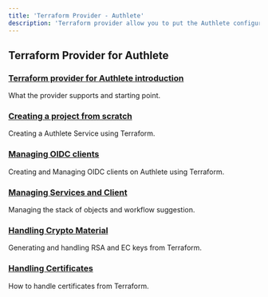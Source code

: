 ```yaml
---
title: 'Terraform Provider - Authlete'
description: 'Terraform provider allow you to put the Authlete configuration under version control'
---
```


## Terraform Provider for Authlete
### [Terraform provider for Authlete introduction](http://localhost:1314/developers/terraform/intro/)
What the provider supports and starting point.
### [Creating a project from scratch](http://localhost:1314/developers/terraform/starting/)
Creating a Authlete Service using Terraform.
### [Managing OIDC clients](http://localhost:1314/developers/terraform/client_management/)
Creating and Managing OIDC clients on Authlete using Terraform.
### [Managing Services and Client](http://localhost:1314/developers/terraform/stack_management/)
Managing the stack of objects and workflow suggestion.
### [Handling Crypto Material](http://localhost:1314/developers/terraform/crypto_handling/)
Generating and handling RSA and EC keys from Terraform.
### [Handling Certificates](http://localhost:1314/developers/terraform/cert_handling/)
How to handle certificates from Terraform.
